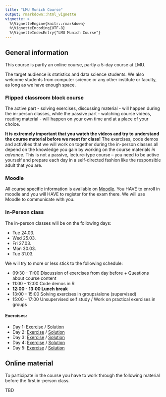 ```yaml
---
title: "LMU Munich Course"
output: rmarkdown::html_vignette
vignette: >
  %\VignetteEngine{knitr::rmarkdown}
  %\VignetteEncoding{UTF-8}
  %\VignetteIndexEntry{"LMU Munich Course"}
---
```


## General information

This course is partly an online course, partly a 5-day course at LMU.

The target audience is statistics and data science students.
We also welcome students from computer science or any other institute or faculty, 
as long as we have enough space. 



### Flipped classroom block course

The active part - solving exercises, discussing material - will happen during the in-person classes, while the passive part - watching course videos, reading material - will happen on your own time and at a place of your choice. 

**It is extremely important that you watch the videos and try to understand the course material before we meet for class!** 
The exercises, code demos and activities that we will work on together during the in-person classes all depend on the knowledge you gain by working on the course materials *in advance*. This is not a passive, lecture-type course -- you need to be active yourself and prepare each day in a self-directed fashion like the responsible adult that you are.


### Moodle

All course specific information is available on [Moodle](https://moodle.lmu.de/course/view.php?id=4392).
You HAVE to enroll in moodle and you will HAVE to register for the exam there.
We will use Moodle to communicate with you. 



### In-Person class

The in-person classes will be on the following days:

- Tue 24.03.
- Wed 25.03.
- Fri 27.03.
- Mon 30.03.
- Tue 31.03.

We will try to more or less stick to the following schedule:

- 09:30 - 11:00 Discussion of exercises from day before + Questions about course content
- 11:00 - 12:00 Code demos in R
- **12:00 - 13:00 Lunch break**
- 13:00 - 15:00 Solving exercises in groups/alone (supervised) 
- 15:00 - 17:00 Unsupervised self study / Work on practical exercises in groups 


#### Exercises:

- Day 1: [Exercise]() / [Solution]()
- Day 2: [Exercise]() / [Solution]()
- Day 3: [Exercise]() / [Solution]()
- Day 4: [Exercise]() / [Solution]()
- Day 5: [Exercise]() / [Solution]()




## Online material

To participate in the course you have to work through the following material
before the first in-person class.

TBD






